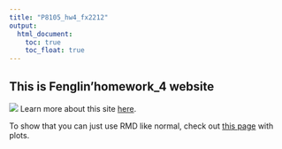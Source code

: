 ```yaml
---
title: "P8105_hw4_fx2212"
output: 
  html_document:
    toc: true
    toc_float: true
---
```

## This is Fenglin'homework_4 website

![](images/museum_cat.jpeg)
Learn more about this site [here](about.html).

To show that you can just use RMD like normal, check out [this page](plots.html) with plots.

